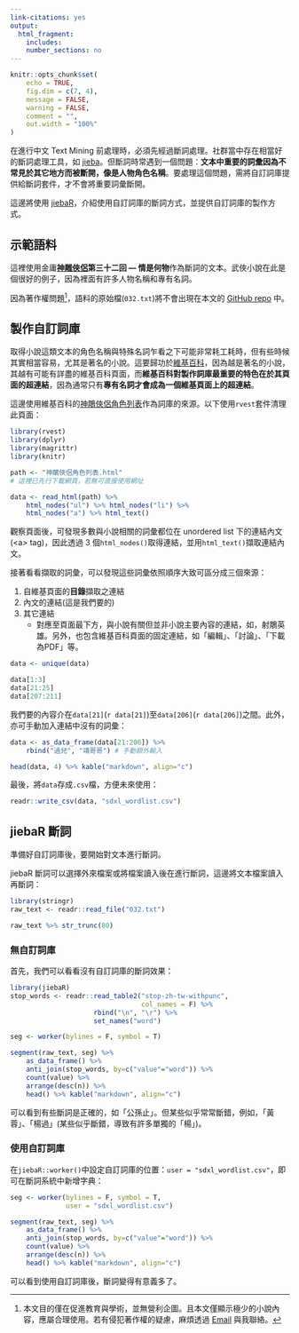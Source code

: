 ```yaml
---
link-citations: yes
output:
  html_fragment:
    includes:
    number_sections: no
---
```


<!--yaml
---
layout: post
mermaid: false
mathjax2: false
mathjax: false
highlight: true
title: "jieba 自訂詞庫斷詞"
description: "提供自訂詞庫製作方式以及 jiebaR 自訂詞庫斷詞示範"
tags: [Text Mining, R, 中文]
---
yaml-->

```r
knitr::opts_chunk$set(
	echo = TRUE,
	fig.dim = c(7, 4),
	message = FALSE,
	warning = FALSE,
	comment = "",
	out.width = "100%"
)
```

在進行中文 Text Mining 前處理時，必須先經過斷詞處理。社群當中存在相當好的斷詞處理工具，如 [jieba](https://github.com/fxsjy/jieba)。但斷詞時常遇到一個問題：**文本中重要的詞彙因為不常見於其它地方而被斷開，像是人物角色名稱**。要處理這個問題，需將自訂詞庫提供給斷詞套件，才不會將重要詞彙斷開。
<!--more-->

這邊將使用 [jiebaR](https://github.com/qinwf/jiebaR)，介紹使用自訂詞庫的斷詞方式，並提供自訂詞庫的製作方式。

## 示範語料

這裡使用金庸**[神雕俠侶](https://zh.wikipedia.org/wiki/%E7%A5%9E%E9%B5%B0%E4%BF%A0%E4%BE%B6)第三十二回 --- 情是何物**作為斷詞的文本。武俠小說在此是個很好的例子，因為裡面有許多人物名稱和專有名詞。

因為著作權問題[^right]，語料的原始檔(`032.txt`)將不會出現在本文的 [GitHub repo](https://github.com/liao961120/local_depend/tree/master/post_source/jieba-dict) 中。

[^right]: 本文目的僅在促進教育與學術，並無營利企圖。且本文僅顯示極少的小說內容，應屬合理使用。若有侵犯著作權的疑慮，麻煩透過 [Email](mailto:liaomovie2@gmail.com) 與我聯絡。


## 製作自訂詞庫

取得小說這類文本的角色名稱與特殊名詞乍看之下可能非常耗工耗時，但有些時候其實相當容易，尤其是著名的小說。這要歸功於[維基百科](https://en.wikipedia.org/wiki/Main_Page)，因為越是著名的小說，其越有可能有詳盡的維基百科頁面，而**維基百科對製作詞庫最重要的特色在於其頁面的超連結**，因為通常只有**專有名詞才會成為一個維基頁面上的超連結**。

這邊使用維基百科的[神鵰俠侶角色列表](https://zh.wikipedia.org/wiki/%E7%A5%9E%E9%B5%B0%E4%BF%A0%E4%BE%B6%E8%A7%92%E8%89%B2%E5%88%97%E8%A1%A8)作為詞庫的來源。以下使用`rvest`套件清理此頁面：
```r
library(rvest)
library(dplyr)
library(magrittr)
library(knitr)

path <- "神鵰俠侶角色列表.html" 
# 這裡已先行下載網頁，若無可直接使用網址

data <- read_html(path) %>% 
    html_nodes("ul") %>% html_nodes("li") %>%
    html_nodes("a") %>% html_text()
```

觀察頁面後，可發現多數與小說相關的詞彙都位在 unordered list 下的連結內文(\<a> tag)，因此透過 3 個`html_nodes()`取得連結，並用`html_text()`擷取連結內文。

接著看看擷取的詞彙，可以發現這些詞彙依照順序大致可區分成三個來源：

1. 自維基頁面的**目錄**擷取之連結
2. 內文的連結(這是我們要的)
3. 其它連結
    - 對應至頁面最下方，與小說有關但並非小說主要內容的連結，如，射鵰英雄。另外，也包含維基百科頁面的固定連結，如「編輯」、「討論」、「下載為PDF」等。

```r
data <- unique(data)

data[1:3]
data[21:25]
data[207:211]
```

我們要的內容介在`data[21]`(`r data[21]`)至`data[206]`(`r data[206]`)之間。此外，亦可手動加入連結中沒有的詞彙：
```r
data <- as_data_frame(data[21:206]) %>% 
    rbind("過兒", "靖哥哥") # 手動額外輸入

head(data, 4) %>% kable("markdown", align="c")
```

最後，將`data`存成`.csv`檔，方便未來使用：
```r
readr::write_csv(data, "sdxl_wordlist.csv")
```

## jiebaR 斷詞

準備好自訂詞庫後，要開始對文本進行斷詞。

jiebaR 斷詞可以選擇外來檔案或將檔案讀入後在進行斷詞，這邊將文本檔案讀入再斷詞：
```r
library(stringr)
raw_text <- readr::read_file("032.txt")

raw_text %>% str_trunc(80)
```

### 無自訂詞庫

首先，我們可以看看沒有自訂詞庫的斷詞效果：
```r
library(jiebaR)
stop_words <- readr::read_table2("stop-zh-tw-withpunc",
                                 col_names = F) %>%
                     rbind("\n", "\r") %>%
                     set_names("word")

seg <- worker(bylines = F, symbol = T)

segment(raw_text, seg) %>%
    as_data_frame() %>% 
    anti_join(stop_words, by=c("value"="word")) %>%
    count(value) %>%
    arrange(desc(n)) %>%
    head() %>% kable("markdown", align="c")
```
可以看到有些斷詞是正確的，如「公孫止」。但某些似乎常常斷錯，例如，「黃蓉」、「楊過」(某些似乎斷錯，導致有許多單獨的「楊」)。


### 使用自訂詞庫

在`jiebaR::worker()`中設定自訂詞庫的位置：`user = "sdxl_wordlist.csv"`，即可在斷詞系統中新增字典：
```r
seg <- worker(bylines = F, symbol = T,
              user = "sdxl_wordlist.csv")

segment(raw_text, seg) %>%
    as_data_frame() %>% 
    anti_join(stop_words, by=c("value"="word")) %>%
    count(value) %>%
    arrange(desc(n)) %>%
    head() %>% kable("markdown", align="c")
```

可以看到使用自訂詞庫後，斷詞變得有意義多了。
